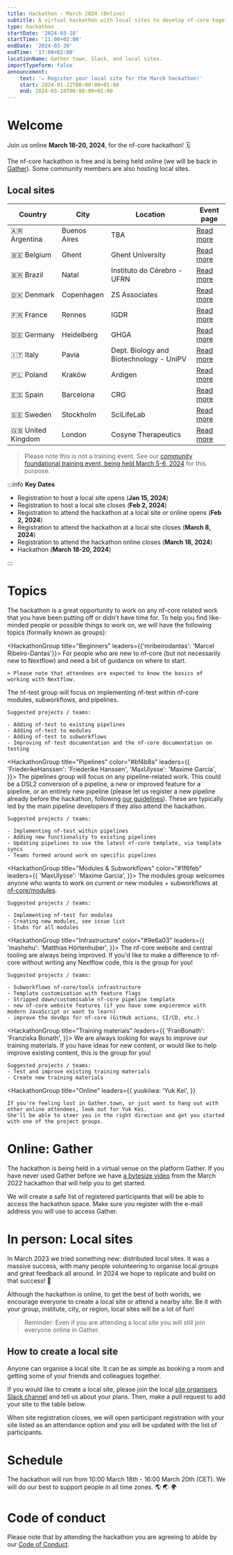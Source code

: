 ```yaml
---
title: Hackathon - March 2024 (Online)
subtitle: A virtual hackathon with local sites to develop nf-core together
type: hackathon
startDate: '2024-03-18'
startTime: '11:00+02:00'
endDate: '2024-03-20'
endTime: '17:00+02:00'
locationName: Gather town, Slack, and local sites.
importTypeform: false
announcement:
    text: '✏️ Register your local site for the March hackathon!'
    start: 2024-01-22T00:00:00+01:00
    end: 2024-03-18T00:00:00+01:00
---
```



# Welcome

Join us online **March 18-20, 2024**, for the nf-core hackathon! 🗓️

The nf-core hackathon is free and is being held online (we will be back in [Gather](https://gather.town/)).
Some community members are also hosting local sites.

## Local sites

<div class="table-responsive" markdown="1">

| Country           | City       | Location                                | Event page                                                      |
| ----------------- | ---------- | --------------------------------------- | --------------------------------------------------------------- |
| 🇦🇷 Argentina      | Buenos Aires | TBA                                   | [Read more](./hackathon-march-2024/ar-buenos-aires.md)          |
| 🇧🇪 Belgium        | Ghent      | Ghent University                        | [Read more](./hackathon-march-2024/belgium-ghent-university.md) |
| 🇧🇷 Brazil         | Natal      | Instituto do Cérebro - UFRN             | [Read more](./hackathon-march-2024/brazil-ice-ufrn.md)          |
| 🇩🇰 Denmark        | Copenhagen | ZS Associates                           | [Read more](./hackathon-march-2024/denmark-zs.md)               |
| 🇫🇷 France         | Rennes     | IGDR                                    | [Read more](./hackathon-march-2024/france-igdr.md)              |
| 🇩🇪 Germany        | Heidelberg | GHGA                                    | [Read more](./hackathon-march-2024/germany-heidelberg.md)       |
| 🇮🇹 Italy          | Pavia      | Dept. Biology and Biotechnology - UniPV | [Read more](./hackathon-march-2024/italy-unipv.md)              |
| 🇵🇱 Poland         | Kraków     | Ardigen                                 | [Read more](./hackathon-march-2024/krakow-ardigen.md)           |
| 🇪🇸 Spain          | Barcelona  | CRG                                     | [Read more](./hackathon-march-2024/bcn-crg.md)                  |
| 🇸🇪 Sweden         | Stockholm  | SciLifeLab                              | [Read more](./hackathon-march-2024/sweden-scilifelab.md)        |
| 🇬🇧 United Kingdom | London     | Cosyne Therapeutics                     | [Read more](./hackathon-march-2024/UK-London.md)                |

</div>

> Please note this is not a training event. See our [community foundational training event, being held March 5-6, 2024](/events/2024/training-foundation-march) for this purpose.

:::info
**Key Dates**

-   Registration to host a local site opens (**Jan 15, 2024**)
-   Registration to host a local site closes (**Feb 2, 2024**)
-   Registration to attend the hackathon at a local site or online opens (**Feb 2, 2024**)
-   Registration to attend the hackathon at a local site closes (**March 8, 2024**)
-   Registration to attend the hackathon online closes (**March 18, 2024**)
-   Hackathon (**March 18-20, 2024**)

:::

# Topics

The hackathon is a great opportunity to work on any nf-core related work that you have been putting off or didn't have time for. To help you find like-minded people or possible things to work on, we will have the following topics (formally known as groups):

<HackathonGroup title="Beginners"   leaders={{'mribeirodantas': 'Marcel Ribeiro-Dantas'}}>
    For people who are new to nf-core (but not necessarily new to Nextflow) and need a bit of guidance on where to start.

    > Please note that attendees are expected to know the basics of working with Nextflow.

</HackathonGroup>

<HackathonGroup title="nf-test" color="#238636" >
    The nf-test group will focus on implementing nf-test within nf-core modules, subworkflows, and pipelines.

    Suggested projects / teams:

    - Adding nf-test to existing pipelines
    - Adding nf-test to modules
    - Adding nf-test to subworkflows
    - Improving nf-test documentation and the nf-core documentation on testing

</HackathonGroup>

<HackathonGroup title="Pipelines" color="#bf4b8a" leaders={{
    'FriederikeHanssen': 'Friederike Hanssen',
    'MaxUlysse': 'Maxime Garcia',
}}>
    The pipelines group will focus on any pipeline-related work.
    This could be a DSL2 conversion of a pipeline, a new or improved feature for a pipeline,
    or an entirely new pipeline
    (please let us register a new pipeline already before the hackathon,
    following [our guidelines](https://nf-co.re/docs/contributing/adding_pipelines#before-you-start)).
    These are typically led by the main pipeline developers if they also attend the hackathon.

    Suggested projects / teams:

    - Implementing nf-test within pipelines
    - Adding new functionality to existing pipelines
    - Updating pipelines to use the latest nf-core template, via template syncs
    - Teams formed around work on specific pipelines

</HackathonGroup>

<HackathonGroup title="Modules & Subworkflows" color="#1f6feb" leaders={{
    'MaxUlysse': 'Maxime Garcia',
}}>
    The modules group welcomes anyone who wants to work on current or new modules + subworkflows
    at [nf-core/modules](https://github.com/nf-core/modules).

    Suggested projects / teams:

    - Implementing nf-test for modules
    - Creating new modules, see issue list
    - Stubs for all modules

</HackathonGroup>

<HackathonGroup title="Infrastructure" color="#9e6a03"  leaders={{
    'mashehu': 'Matthias Hörtenhuber',
}}>
    The nf-core website and central tooling are always being improved.
    If you'd like to make a difference to nf-core without writing any Nextflow code,
    this is the group for you!

    Suggested projects / teams:

    - Subworkflows nf-core/tools infrastructure
    - Template customisation with feature flags
    - Stripped down/customisable nf-core pipeline template
    - new nf-core website features (if you have some expierence with modern JavaScript or want to learn)
    - improve the devOps for nf-core (GitHub actions, CI/CD, etc.)

</HackathonGroup>

<HackathonGroup title="Training materials"  leaders={{
    'FranBonath': 'Franziska Bonath',
}}>
    We are always looking for ways to improve our training materials.
    If you have ideas for new content, or would like to help improve existing content, this is the group for you!

    Suggested projects / teams:
    - Test and improve existing training materials
    - Create new training materials

</HackathonGroup>

<HackathonGroup
    title="Online"
    leaders={{
        yuukiiwa: 'Yuk Kei',
    }}
>
    If you're feeling lost in Gather.town, or just want to hang out with other online attendees, look out for Yuk Kei.
    She'll be able to steer you in the right direction and get you started with one of the project groups.
</HackathonGroup>

# Online: Gather

The hackathon is being held in a virtual venue on the platform Gather. If you have never used Gather before we have [a bytesize video](https://nf-co.re/events/2022/bytesize-37-gathertown) from the March 2022 hackathon that will help you to get started.

We will create a safe list of registered participants that will be able to access the hackathon space. Make sure you register with the e-mail address you will use to access Gather.

# In person: Local sites

In March 2023 we tried something new: distributed local sites.
It was a massive success, with many people volunteering to organise local groups and great feedback all around.
In 2024 we hope to replicate and build on that success! 🚀

Although the hackathon is online, to get the best of both worlds, we encourage everyone to create a local site or attend a nearby site. Be it with your group, institute, city, or region, local sites will be a lot of fun!

> Reminder: Even if you are attending a local site you will still join everyone online in Gather.

## How to create a local site

Anyone can organise a local site. It can be as simple as booking a room and getting some of your friends and colleagues together.

If you would like to create a local site, please join the local [site organisers Slack channel](https://nfcore.slack.com/archives/C06E1CY29H9) and tell us about your plans. Then, make a pull request to add your site to the table below.

When site registration closes, we will open participant registration with your site listed as an attendance option and you will be updated with the list of participants.

# Schedule

The hackathon will run from 10:00 March 18th - 16:00 March 20th (CET). We will do our best to support people in all time zones. 🌎 🌏 🌍

# Code of conduct

Please note that by attending the hackathon you are agreeing to abide by our [Code of Conduct](https://nf-co.re/code_of_conduct).
